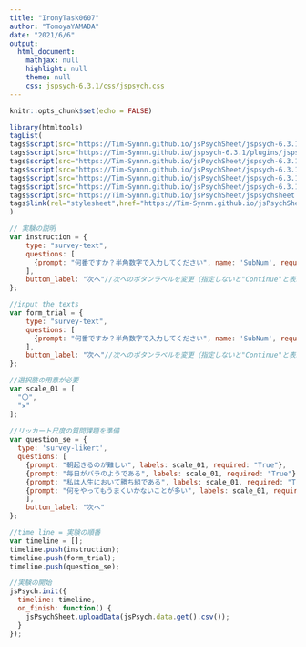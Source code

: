 ---
title: "IronyTask0607"
author: "TomoyaYAMADA"
date: "2021/6/6"
output:
  html_document:
    mathjax: null
    highlight: null
    theme: null
    css: jspsych-6.3.1/css/jspsych.css
---

```{r setup, include=FALSE}
knitr::opts_chunk$set(echo = FALSE)
```

```{r}
library(htmltools)
tagList(
tags$script(src="https://Tim-Synnn.github.io/jsPsychSheet/jspsych-6.3.1/jspsych.js"),
tags$script(src="https://Tim-Synnn.github.io/jspsych-6.3.1/plugins/jspsych-html-keyboard-response.js"),
tags$script(src="https://Tim-Synnn.github.io/jsPsychSheet/jspsych-6.3.1/plugins/jspsych-instructions.js"),
tags$script(src="https://Tim-Synnn.github.io/jsPsychSheet/jspsych-6.3.1/plugins/jspsych-survey-text.js"),
tags$script(src="https://Tim-Synnn.github.io/jsPsychSheet/jspsych-6.3.1/plugins/jspsych-survey-likert.js"),
tags$script(src="https://Tim-Synnn.github.io/jsPsychSheet/jspsych-6.3.1/plugins/jspsych-survey-multi-choice.js"),
tags$script(src="https://Tim-Synnn.github.io/jsPsychSheet/jspsychsheet.js"),
tags$link(rel="stylesheet",href="https://Tim-Synnn.github.io/jsPsychSheet/jspsychsheet.css")
)
```


```{js}
// 実験の説明
var instruction = {
    type: "survey-text",
    questions: [
      {prompt: "何番ですか？半角数字で入力してください", name: 'SubNum', required:"True"}
    ],
    button_label: "次へ"//次へのボタンラベルを変更（指定しないと"Continue"と表示される）
};

//input the texts
var form_trial = {
    type: "survey-text",
    questions: [
      {prompt: "何番ですか？半角数字で入力してください", name: 'SubNum', required:"True"}
    ],
    button_label: "次へ"//次へのボタンラベルを変更（指定しないと"Continue"と表示される）
};

//選択肢の用意が必要
var scale_01 = [
  "〇", 
  "✕"
];
 
//リッカート尺度の質問課題を準備
var question_se = {
  type: 'survey-likert',
  questions: [
    {prompt: "朝起きるのが難しい", labels: scale_01, required: "True"},
    {prompt: "毎日がバラのようである", labels: scale_01, required: "True"},
    {prompt: "私は人生において勝ち組である", labels: scale_01, required: "True"},
    {prompt: "何をやってもうまくいかないことが多い", labels: scale_01, required: "True"},
    ],
    button_label: "次へ"
};

//time line = 実験の順番
var timeline = [];
timeline.push(instruction);
timeline.push(form_trial);
timeline.push(question_se);

//実験の開始
jsPsych.init({
  timeline: timeline,
  on_finish: function() {
    jsPsychSheet.uploadData(jsPsych.data.get().csv());
  }
});
```
